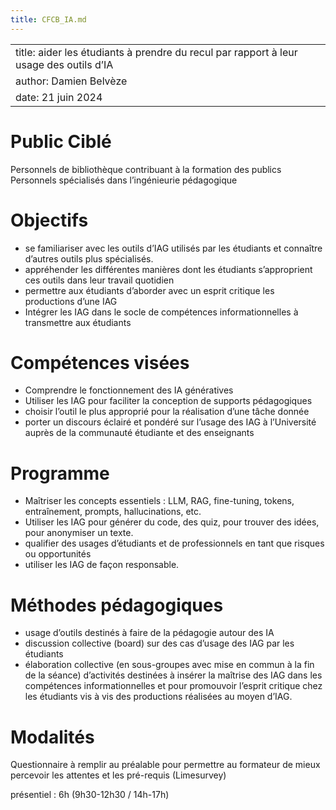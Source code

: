 ```yaml
---
title: CFCB_IA.md
---
```


---
title: aider les étudiants à prendre du recul par rapport à leur usage des outils d'IA
author: Damien Belvèze
date: 21 juin 2024
---

# Public Ciblé

Personnels de bibliothèque contribuant à la formation des publics
Personnels spécialisés dans l'ingénieurie pédagogique  

# Objectifs 

- se familiariser avec les outils d'IAG utilisés par les étudiants et connaître d'autres outils plus spécialisés.
- appréhender les différentes manières dont les étudiants s'approprient ces outils dans leur travail quotidien
- permettre aux étudiants d'aborder avec un esprit critique les productions d'une IAG 
- Intégrer les IAG dans le socle de compétences informationnelles à transmettre aux étudiants

# Compétences visées 

- Comprendre le fonctionnement des IA génératives 
- Utiliser les IAG pour faciliter la conception de supports pédagogiques
- choisir l'outil le plus approprié pour la réalisation d'une tâche donnée 
- porter un discours éclairé et pondéré sur l'usage des IAG à l'Université auprès de la communauté étudiante et des enseignants
  
# Programme

- Maîtriser les concepts essentiels : LLM, RAG, fine-tuning, tokens, entraînement, prompts, hallucinations, etc.
- Utiliser les IAG pour générer du code, des quiz, pour trouver des idées, pour anonymiser un texte.
- qualifier des usages d'étudiants et de professionnels en tant que risques ou opportunités
- utiliser les IAG de façon responsable. 

# Méthodes pédagogiques 

- usage d'outils destinés à faire de la pédagogie autour des IA 
- discussion collective (board) sur des cas d'usage des IAG par les étudiants  
- élaboration collective (en sous-groupes avec mise en commun à la fin de la séance) d'activités destinées à insérer la maîtrise des IAG dans les compétences informationnelles et pour promouvoir l'esprit critique chez les étudiants vis à vis des productions réalisées au moyen d'IAG. 

# Modalités 

Questionnaire à remplir au préalable pour permettre au formateur de mieux percevoir les attentes et les pré-requis (Limesurvey)

présentiel : 6h (9h30-12h30 /  14h-17h)


